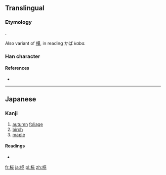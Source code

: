 {{also|糀|樺}}
==Translingual==
===Etymology===
{{Han compound|木|花}}.

Also variant of [[樺]], in reading かば ''kaba.''

===Han character===
{{Han char|rn=75|rad=木|as=07|sn=11|four=|canj=DTOP|ids=⿰木花}}

====References====
* {{Han ref|kx=0537.131|dkj=15065|dj=0924.180|hdz=21210.041|uh=691B|ud=26907}}

----

==Japanese==

===Kanji===
{{ja-kanji|grade=|rs=木07}}

# [[autumn]] [[foliage]]
# [[birch]]
# [[maple]]

====Readings====
* {{ja-readings|on=|kun=[[もみじ]] (momiji), [[かば]] (kaba)}}

[[fr:椛]]
[[ja:椛]]
[[pl:椛]]
[[zh:椛]]
